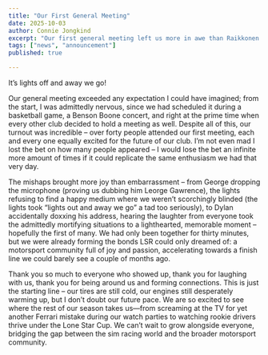 ```yaml
---
title: "Our First General Meeting"
date: 2025-10-03
author: Connie Jongkind
excerpt: "Our first general meeting left us more in awe than Raikkonen's 2007 championship win margin. We are so excited to see how much more we can grow from here!"
tags: ["news", "announcement"]
published: true

---
```

It’s lights off and away we go! 

Our general meeting exceeded any expectation I could have imagined; from the start, I was admittedly nervous, since we had scheduled it during a basketball game, a Benson Boone concert, and right at the prime time when every other club decided to hold a meeting as well. Despite all of this, our turnout was incredible – over forty people attended our first meeting, each and every one equally excited for the future of our club. I’m not even mad I lost the bet on how many people appeared – I would lose the bet an infinite more amount of times if it could replicate the same enthusiasm we had that very day.

The mishaps brought more joy than embarrassment – from George dropping the microphone (proving us dubbing him Leorge Gawrence), the lights refusing to find a happy medium where we weren’t scorchingly blinded (the lights took “lights out and away we go” a tad too seriously), to Dylan accidentally doxxing his address, hearing the laughter from everyone took the admittedly mortifying situations to a lighthearted, memorable moment – hopefully the first of many. We had only been together for thirty minutes, but we were already forming the bonds LSR could only dreamed of: a motorsport community full of joy and passion, accelerating towards a finish line we could barely see a couple of months ago.

Thank you so much to everyone who showed up, thank you for laughing with us, thank you for being around us and forming connections. This is just the starting line – our tires are still cold, our engines still desperately warming up, but I don’t doubt our future pace. We are so excited to see where the rest of our season takes us—from screaming at the TV for yet another Ferrari mistake during our watch parties to watching rookie drivers thrive under the Lone Star Cup. We can’t wait to grow alongside everyone, bridging the gap between the sim racing world and the broader motorsport community.
